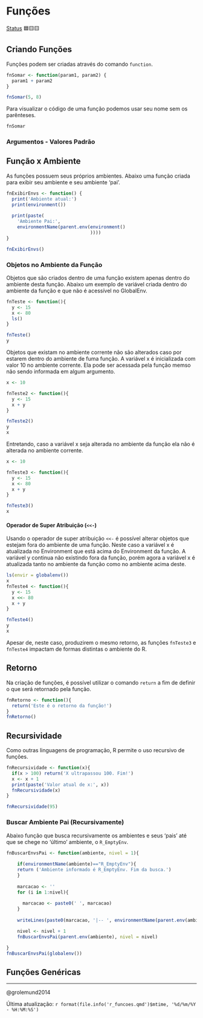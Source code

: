 # Funções

[Status](convencoes.html#status-do-material) 🟦🟨🟨

## Criando Funções

Funções podem ser criadas através do comando `function`.

```r

fnSomar <- function(param1, param2) {
  param1 + param2
}

fnSomar(5, 8)
```

Para visualizar o código de uma função podemos usar seu nome sem os parênteses.

```r
fnSomar
```

### Argumentos - Valores Padrão

## Função x Ambiente

As funções possuem seus próprios ambientes. Abaixo uma função criada para exibir seu ambiente e seu ambiente 'pai'.

```r
fnExibirEnvs <- function() {
  print('Ambiente atual:')
  print(environment())
  
  print(paste(
    'Ambiente Pai:', 
    environmentName(parent.env(environment()
                               ))))
}

fnExibirEnvs()
```

### Objetos no Ambiente da Função

Objetos que são criados dentro de uma função existem apenas dentro do ambiente desta função. Abaixo um exemplo de variável criada dentro do ambiente da função e que não é acessível no GlobalEnv.

```r
fnTeste <- function(){
  y <- 15
  x <- 80
  ls()
}

fnTeste()
y
```

Objetos que existam no ambiente corrente não são alterados caso por estarem dentro do ambiente de fuma função. A variável x é inicializada com valor 10 no ambiente corrente. Ela pode ser acessada pela função memso não sendo informada em algum argumento.

```r
x <- 10

fnTeste2 <- function(){
  y <- 15
  x + y
}

fnTeste2()
y
x

```

Entretando, caso a variável x seja alterada no ambiente da função ela não é alterada no ambiente corrente.

```r
x <- 10

fnTeste3 <- function(){
  y <- 15
  x <- 80
  x + y
}

fnTeste3()
x
```

#### Operador de Super Atribuição (`<<-`)

Usando o operador de super atribuição `<<-` é possível alterar objetos que estejam fora do ambiente de uma função. Neste caso a variável x é atualizada no Environment que está acima do Environment da função. A variável y continua não existindo fora da função, porém agora a variável x é atualizada tanto no ambiente da função como no ambiente acima deste.

```r
ls(envir = globalenv())
x
fnTeste4 <- function(){
  y <- 15
  x <<- 80
  x + y
}

fnTeste4()
y
x

```

Apesar de, neste caso, produzirem o mesmo retorno, as funções `fnTeste3` e `fnTeste4` impactam de formas distintas o ambiente do R.

## Retorno

Na criação de funções, é possível utilizar o comando `return` a fim de definir o que será retornado pela função.

```r
fnRetorno <- function(){
  return('Este é o retorno da função!')
}
fnRetorno()
```

## Recursividade

Como outras linguagens de programação, R permite o uso recursivo de funções.

```r
fnRecursividade <- function(x){
  if(x > 100) return('X ultrapassou 100. Fim!')
  x <- x + 1
  print(paste('Valor atual de x:', x))
  fnRecursividade(x)
}

fnRecursividade(95)
```


### Buscar Ambiente Pai (Recursivamente)

Abaixo função que busca recursivamente os ambientes e seus 'pais' até que se chege no 'último' ambiente, o `R_EmptyEnv`.

```r

fnBuscarEnvsPai <- function(ambiente, nivel = 1){
 
    if(environmentName(ambiente)=="R_EmptyEnv"){
    return ('Ambiente informado é R_EmptyEnv. Fim da busca.')
    }
    
    marcacao <- ''
    for (i in 1:nivel){
      
      marcacao <- paste0(' ', marcacao)
    }
    
    writeLines(paste0(marcacao, '|-- ', environmentName(parent.env(ambiente))))

    nivel <- nivel + 1
    fnBuscarEnvsPai(parent.env(ambiente), nivel = nivel)

}
fnBuscarEnvsPai(globalenv())

```

## Funções Genéricas

------------------------------------------------------------------------

@grolemund2014

Última atualização: `r format(file.info('r_funcoes.qmd')$mtime, '%d/%m/%Y - %H:%M:%S')`
